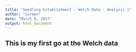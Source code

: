 ```yaml
---
title: "Seedling Establishment - Welch Data - Analysis 1"
author: "Carmen"
date: "March 9, 2017"
output: html_document
---
```


## This is my first go at the Welch data
